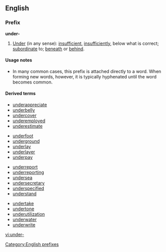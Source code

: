 ==English==

===Prefix===
'''under-'''

# [[under|Under]] (in any sense): [[insufficient]], [[insufficiently]], below what is correct; [[subordinate]] to; [[beneath]] or [[behind]].

====Usage notes====
* In many common cases, this prefix is attached directly to a word. When forming new words, however, it is typically hyphenated until the word becomes common.

====Derived terms====
{{top4}}
*[[underappreciate]]
* [[underbelly]]
* [[undercover]]
* [[underemployed]]
* [[underestimate]]
{{mid4}}
* [[underfoot]]
* [[underground]]
* [[underlay]]
* [[underlayer]]
* [[underpay]]
{{mid4}}
* [[underreport]]
* [[underreporting]]
* [[undersea]]
* [[undersecretary]]
* [[underspecified]]
* [[understand]] <!-- maybe? -->
{{mid4}}
* [[undertake]] <!-- maybe? -->
* [[undertone]]
* [[underutilization]]
* [[underwater]]
* [[underwrite]]
{{bottom4}}

[[Category:English prefixes]]

[[vi:under-]]